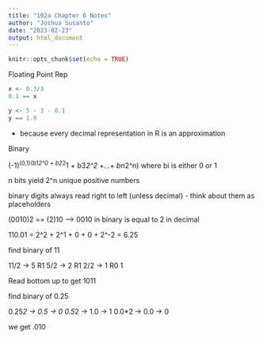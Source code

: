 ```yaml
---
title: "102a Chapter 6 Notes"
author: "Joshua Susanto"
date: "2023-02-23"
output: html_document
---
```


```r
knitr::opts_chunk$set(echo = TRUE)
```

Floating Point Rep

```r
x <- 0.3/3
0.1 == x

y <- 5 - 3 - 0.1 
y == 1.9
```

- because every decimal representation in R is an approximation

Binary

(-1)^(0,1)(b1*2^0 + b2*2^1 + b3*2^2 +...+ bn*2^n) where bi is either 0 or 1 

n bits yield 2^n unique positive numbers

binary digits always read right to left (unless decimal)
- think about them as placeholders

(0010)2 == (2)10 --> 0010 in binary is equal to 2 in decimal

110.01 = 2^2 + 2^1 + 0 + 0 + 2^-2 = 6.25


find binary of 11

11/2 -> 5 R1
5/2 -> 2 R1
2/2 -> 1 R0
1

Read bottom up to get 1011

find binary of 0.25

0.25*2 -> 0.5 -> 0
0.5*2 -> 1.0 -> 1
0.0*2 -> 0.0 -> 0

we get .010

